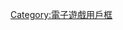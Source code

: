 {{Userbox
  |border-c = #000000
  |border-s = 1
  |id-c = #c0c0c0
  |id-s =
  |id-fc = #000000
  |info-c = #FFFFFF
  |info-s = 10
  |info-fc =
  |id = [[File:Nintendo-3DS-AquaOpen.png|45px|alt=3DS]]
  |info = 這個用戶擁有'''[[任天堂3DS]]'''或'''[[任天堂3DS LL|3DS&nbsp;LL]]'''掌上遊戲機。
}}<includeonly>[[Category:擁有N3DS或N3DSL的維基人|{{PAGENAME}}]]</includeonly><noinclude>

{{DEFAULTSORT:#Nintendo 3DS}}
[[Category:擁有N3DS或N3DSL的維基人| ]]
[[Category:電子遊戲用戶框]]
</noinclude>